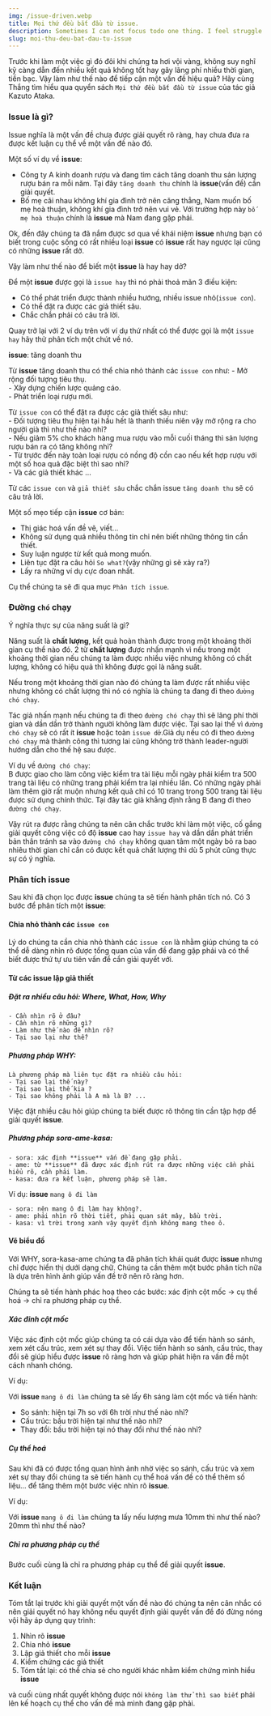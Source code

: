 ```yaml
---
img: /issue-driven.webp
title: Mọi thứ đều bắt đầu từ issue.
description: Sometimes I can not focus todo one thing. I feel struggle. But after meet this books I think my concentrations is improved. Thanks a lot..
slug: moi-thu-deu-bat-dau-tu-issue
---
```


Trước khi làm một việc gì đó đôi khi chúng ta hơi vội vàng, không suy nghĩ kỹ càng dẫn đến nhiều kết quả không tốt hay gây lãng phí nhiều thời gian, tiền bạc.
Vậy làm như thế nào để tiếp cận một vấn đề hiệu quả? Hãy cùng Thắng tìm hiểu qua quyển sách ``Mọi thứ đều bắt đầu từ issue`` của tác giả
Kazuto Ataka.

### Issue là gì?

Issue nghĩa là một vấn đề chưa được giải quyết rõ ràng, hay chưa đưa ra được kết luận cụ thể về một vấn đề nào đó.

Một số ví dụ về **issue**:
- Công ty A kinh doanh rượu và đang tìm cách tăng doanh thu sản lượng rượu bán ra mỗi năm. Tại đây ``tăng doanh thu`` chính là **issue**(vấn đề) cần giải quyết.
- Bố mẹ cãi nhau không khí gia đình trở nên căng thẳng, Nam muốn bố mẹ hoà thuận, không khí gia đình trở nên vui vẻ. Với trường hợp này ``bố mẹ hoà thuận`` chính là **issue** mà Nam đang gặp phải.

Ok, đến đây chúng ta đã nắm được sơ qua về khái niệm **issue** nhưng bạn có biết trong cuộc sống
có rất nhiều loại **issue** có **issue** rất hay ngược lại cũng có những **issue** rất dở.

Vậy làm như thế nào để biết một **issue** là hay hay dở? 

Để một **issue** được gọi là  ``issue hay`` thì nó phải thoả mãn 3 điều kiện:

- Có thể phát triển được thành nhiều hướng, nhiều issue nhỏ(``issue con``).
- Có thể đặt ra được các giả thiết sâu.
- Chắc chắn phải có câu trả lời.

Quay trở lại với 2 ví dụ trên với ví dụ thứ nhất có thể được gọi là một ``issue hay`` hãy thử phân tích
một chút về nó.

**issue**: tăng doanh thu

Từ **issue** tăng doanh thu có thể chia nhỏ thành các ``issue con`` như:
	- Mở rộng đối tượng tiêu thụ.  
	- Xây dựng chiến lược quảng cáo.  
	- Phát triển loại rượu mới.

Từ ``issue con`` có thể đặt ra được các giả thiết sâu như:  
	- Đối tượng tiêu thụ hiện tại hầu hết là thanh thiếu niên vậy mở rộng ra cho người già thì như thế nào nhỉ?  
	- Nếu giảm 5% cho khách hàng mua rượu vào mỗi cuối tháng thì sản lượng rượu bán ra có tăng không nhỉ?  
	- Từ trước đến này toàn loại rượu có nồng độ cồn cao nếu kết hợp rượu với một số hoa quả đặc biệt thì sao nhỉ?  
	- Và các giả thiết khác ...

Từ các ``issue con`` và ``giả thiết sâu`` chắc chắn issue ``tăng doanh thu`` sẽ có câu trả lời.

Một số mẹo tiếp cận **issue** cơ bản:

- Thị giác hoá vấn đề vẽ, viết...
- Không sử dụng quá nhiều thông tin chỉ nên biết những thông tin cần thiết.
- Suy luận ngược từ kết quả mong muốn.
- Liên tục đặt ra câu hỏi ``So what?``(vậy những gì sẽ xảy ra?)
- Lấy ra những ví dụ cực đoan nhất.

Cụ thể chúng ta sẽ đi qua mục ``Phân tích issue``.


### Đường ``chó`` chạy

Ý nghĩa thực sự của năng suất là gì? 

Năng suất là **chất lượng**, kết quả hoàn thành được trong một khoảng thời gian cụ thể nào đó.
2 từ **chất lượng** được nhấn mạnh vì nếu trong một khoảng thời gian nếu chúng ta làm được nhiều việc
nhưng không có chất lượng, không có hiệu quả thì không được gọi là năng suất.

Nếu trong một khoảng thời gian nào đó chúng ta làm được rất nhiều việc nhưng không có chất lượng thì 
nó có nghĩa là chúng ta đang đi theo ``đường chó chạy``.

Tác giả nhấn mạnh nếu chúng ta đi theo ``đường chó chạy`` thì sẽ lãng phí thời gian và dần dần trở thành người
không làm được việc. Tại sao lại thế vì ``đường chó chạy`` sẽ có rất ít **issue** hoặc toàn ``issue dở``.Giả dụ
nếu có đi theo ``đường chó chạy`` mà thành công thì tương lai cũng không trở thành leader-người hướng dẫn cho
thế hệ sau được.

Ví dụ về ``đường chó chạy``:  
B được giao cho làm công việc kiểm tra tài liệu mỗi ngày phải kiểm tra 500 trang tài liệu có những trang phải kiểm tra lại nhiều lần.
Có những ngày phải làm thêm giờ rất muộn nhưng kết quả chỉ có 10 trang trong 500 trang tài liệu được sử dụng chính thức.
Tại đây tác giả khẳng định rằng B đang đi theo ``đường chó chạy``.

Vậy rút ra được rằng chúng ta nên cân chắc trước khi làm một việc, cố gắng giải quyết công việc có độ **issue** cao hay ``issue hay`` và 
dần dần phát triển bản thân tránh sa vào ``đường chó chạy`` không quan tâm một ngày bỏ ra bao nhiêu thời gian 
chỉ cần có được kết quả chất lượng thì dù 5 phút cũng thực sự có ý nghĩa.

### Phân tích issue

Sau khi đã chọn lọc được **issue** chúng ta sẽ tiến hành phân tích nó.
Có 3 bước để phân tích một **issue**:

#### Chia nhỏ thành các ``issue con``

Lý do chúng ta cần chia nhỏ thành các ``issue con`` là nhằm giúp chúng ta có thể dễ dàng 
	nhìn rõ được tổng quan của vấn đề đang gặp phải và có thể biết được thứ tự ưu tiên vấn đề
	cần giải quyết với.

#### Từ các **issue** lập giả thiết
##### Đặt ra nhiều câu hỏi: Where, What, How, Why
	- Cần nhìn rõ ở đâu?  
	- Cần nhìn rõ những gì?  
	- Làm như thế nào để nhìn rõ?  
	- Tại sao lại như thế?  

##### Phương pháp WHY:
	Là phương pháp mà liên tục đặt ra nhiều câu hỏi:  
	- Tại sao lại thế này?  
	- Tại sao lại thế kia ?  
	- Tại sao không phải là A mà là B? ...  

Việc đặt nhiều câu hỏi giúp chúng ta biết được rõ thông tin cần tập hợp để giải quyết **issue**.

##### Phương pháp sora-ame-kasa:
	- sora: xác định **issue** vấn đề đang gặp phải.  
	- ame: từ **issue** đã được xác định rút ra được những việc cần phải hiểu rõ, cần phải làm.  
	- kasa: đưa ra kết luận, phương pháp sẽ làm.  

Ví dụ: **issue** ``mang ô đi làm``  

	- sora: nên mang ô đi làm hay không?.  
	- ame: phải nhìn rõ thời tiết, phải quan sát mây, bầu trời.  
	- kasa: vì trời trong xanh vậy quyết định không mang theo ô.  

#### Vẽ biểu đồ

Với WHY, sora-kasa-ame chúng ta đã phân tích khái quát được **issue** nhưng chỉ được hiển thị dưới
dạng chữ. Chúng ta cần thêm một bước phân tích nữa là dựa trên hình ảnh giúp vấn đề trở nên rõ ràng hơn.

Chúng ta sẽ tiến hành phác hoạ theo các bước: xác định cột mốc -> cụ thể hoá -> chỉ ra phương pháp cụ thể.

##### Xác đinh cột mốc

Việc xác định cột mốc giúp chúng ta có cái dựa vào để tiến hành so sánh, xem xét cấu trúc, xem xét sự thay đổi.
Việc tiến hành so sánh, cấu trúc, thay đổi sẽ giúp hiểu được **issue** rõ ràng hơn và giúp phát hiện ra vấn đề một cách
nhanh chóng.

Ví dụ:

Với **issue** ``mang ô đi làm`` chúng ta sẽ lấy 6h sáng làm cột mốc và tiến hành:

- So sánh: hiện tại 7h so với 6h trời như thế nào nhỉ?  
- Cấu trúc: bầu trời hiện tại như thế nào nhỉ?  
- Thay đổi: bầu trời hiện tại nó thay đổi như thế nào nhỉ?  

##### Cụ thể hoá

Sau khi đã có được tổng quan hình ảnh nhờ việc so sánh, cấu trúc và xem xét sự thay đổi chúng ta sẽ tiến hành cụ thể hoá vấn đề
có thể thêm số liệu... để tăng thêm một bước việc nhìn rõ **issue**.

Ví dụ: 

Với **issue** ``mang ô đi làm`` chúng ta lấy nếu lượng mưa 10mm thì như thế nào? 20mm thì như thế nào?  


##### Chỉ ra phương pháp cụ thể

Bước cuối cùng là chỉ ra phương pháp cụ thể để giải quyết **issue**.

### Kết luận

Tóm tắt lại trước khi giải quyết một vấn đề nào đó chúng ta nên cân nhắc có nên giải quyết nó hay không nếu quyết định
giải quyết vấn đề đó đừng nóng vội hãy áp dụng quy trình:  
 1. Nhìn rõ **issue**  
 2. Chia nhỏ **issue**  
 3. Lập giả thiết cho mỗi **issue**  
 4. Kiểm chứng các giả thiết  
 5. Tóm tắt lại: có thể chia sẻ cho người khác nhằm kiểm chứng mình hiểu **issue**

và cuối cùng nhất quyết không được nói ``không làm thử thì sao biết`` phải lên kế hoạch cụ thể cho vấn đề mà mình đang gặp phải.

